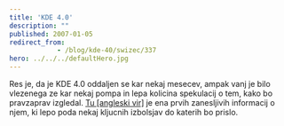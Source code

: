 ```yaml
---
title: 'KDE 4.0'
description: ""
published: 2007-01-05
redirect_from: 
            - /blog/kde-40/swizec/337
hero: ../../../defaultHero.jpg
---
```

Res je, da je KDE 4.0 oddaljen se kar nekaj mesecev, ampak vanj je bilo vlezenega ze kar nekaj pompa in lepa kolicina spekulacij o tem, kako bo pravzaprav izgledal. [Tu \[angleski vir\]](http://linuxhelp.blogspot.com/2007/01/sneek-preview-of-expected-features-in.html) je ena prvih zanesljivih informacij o njem, ki lepo poda nekaj kljucnih izbolsjav do katerih bo prislo.
